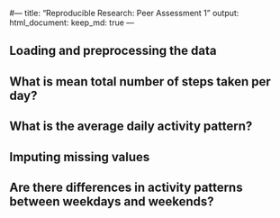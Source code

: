 #---
  title: "Reproducible Research: Peer Assessment 1"
output: 
  html_document:
    keep_md: true
---



## Loading and preprocessing the data



## What is mean total number of steps taken per day?



## What is the average daily activity pattern?



## Imputing missing values



## Are there differences in activity patterns between weekdays and weekends?
